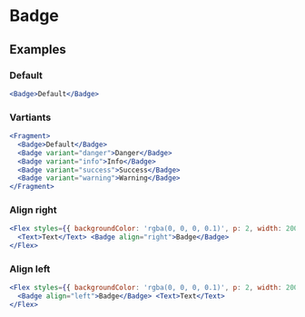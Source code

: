 # Badge

## Examples

### Default

```jsx live=true
<Badge>Default</Badge>
```

### Vartiants

```jsx live=true
<Fragment>
  <Badge>Default</Badge>
  <Badge variant="danger">Danger</Badge>
  <Badge variant="info">Info</Badge>
  <Badge variant="success">Success</Badge>
  <Badge variant="warning">Warning</Badge>
</Fragment>
```

### Align right

```jsx live=true
<Flex styles={{ backgroundColor: 'rgba(0, 0, 0, 0.1)', p: 2, width: 200 }}>
  <Text>Text</Text> <Badge align="right">Badge</Badge>
</Flex>
```

### Align left

```jsx live=true
<Flex styles={{ backgroundColor: 'rgba(0, 0, 0, 0.1)', p: 2, width: 200 }}>
  <Badge align="left">Badge</Badge> <Text>Text</Text>
</Flex>
```
